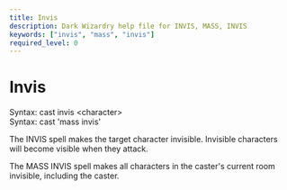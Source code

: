 ```yaml
---
title: Invis
description: Dark Wizardry help file for INVIS, MASS, INVIS
keywords: ["invis", "mass", "invis"]
required_level: 0
---
```


# Invis

Syntax: cast invis \<character\>  
Syntax: cast 'mass invis'  

The INVIS spell makes the target character invisible.  Invisible characters  
will become visible when they attack.  

The MASS INVIS spell makes all characters in the caster's current room  
invisible, including the caster.